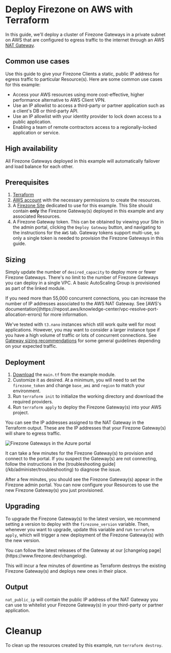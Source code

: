 
# Deploy Firezone on AWS with Terraform

In this guide, we'll deploy a cluster of Firezone Gateways in a private subnet
on AWS that are configured to egress traffic to the internet through an AWS
[NAT Gateway](https://docs.aws.amazon.com/vpc/latest/userguide/vpc-nat-gateway.html).

## Common use cases

Use this guide to give your Firezone Clients a static, public IP address for
egress traffic to particular Resource(s). Here are some common use cases for
this example:

- Access your AWS resources using more cost-effective, higher performance
  alternative to AWS Client VPN.
- Use an IP allowlist to access a third-party or partner application such as a
  client's DB or third-party API.
- Use an IP allowlist with your identity provider to lock down access to a
  public application.
- Enabling a team of remote contractors access to a regionally-locked
  application or service.

## High availability

All Firezone Gateways deployed in this example will automatically failover and
load balance for each other.

## Prerequisites

1. [Terraform](https://www.terraform.io/downloads.html)
1. [AWS account](https://aws.amazon.com/) with the necessary permissions to
   create the resources.
1. A [Firezone Site](https://www.firezone.dev/kb/deploy/sites) dedicated to use
   for this example. This Site should contain **only** the Firezone Gateway(s)
   deployed in this example and any associated Resources.
1. A Firezone Gateway token. This can be obtained by viewing your Site in the
   admin portal, clicking the `Deploy Gateway` button, and navigating to the
   instructions for the `AWS` tab. Gateway tokens support multi-use, so only a
   single token is needed to provision the Firezone Gateways in this guide.

## Sizing

Simply update the number of `desired_capacity` to deploy more or fewer Firezone
Gateways. There's no limit to the number of Firezone Gateways you can deploy in
a single VPC. A basic AutoScaling Group is provisioned as part of the linked
module.

<Alert color="warning">
  If you need more than 55,000 concurrent connections, you can increase the
  number of IP addresses associated to the AWS NAT Gateway. See [AWS's
  documentation](https://repost.aws/knowledge-center/vpc-resolve-port-allocation-errors)
  for more information.
</Alert>

We've tested with `t3.nano` instances which still work quite well for most
applications. However, you may want to consider a larger instance type if you
have a high volume of traffic or lots of concurrent connections. See
[Gateway sizing recommendations](/kb/deploy/gateeways#sizing-recommendations)
for some general guidelines depending on your expected traffic.

## Deployment

1. [Download](https://raw.githubusercontent.com/firezone/terraform-firezone-aws/main/examples/nat-gateway/main.tf)
   the `main.tf` from the example module.
1. Customize it as desired. At a minimum, you will need to set the
   `firezone_token` and change `base_ami` and `region` to match your
   environment.
1. Run `terraform init` to initialize the working directory and download the
   required providers.
1. Run `terraform apply` to deploy the Firezone Gateway(s) into your AWS
   project.

You can see the IP addresses assigned to the NAT Gateway in the Terraform
output. These are the IP addresses that your Firezone Gateway(s) will share to
egress traffic.

<Image
  src="/images/kb/automate/terraform/azure/gateways.png"
  alt="Firezone Gateways in the Azure portal"
  width={800}
  height={600}
/>

<Alert color="info">
  It can take a few minutes for the Firezone Gateway(s) to provision and connect
  to the portal. If you suspect the Gateway(s) are not connecting, follow the
  instructions in the [troubleshooting guide](/kb/administer/troubleshooting) to
  diagnose the issue.
</Alert>

After a few minutes, you should see the Firezone Gateway(s) appear in the
Firezone admin portal. You can now configure your Resources to use the new
Firezone Gateway(s) you just provisioned.

## Upgrading

To upgrade the Firezone Gateway(s) to the latest version, we recommend setting a
version to deploy with the `firezone_version` variable. Then, whenever you want
to upgrade, update this variable and run `terraform apply`, which will trigger a
new deployment of the Firezone Gateway(s) with the new version.

<Alert color="info">
  You can follow the latest releases of the Gateway at our [changelog
  page](https://www.firezone.dev/changelog).
</Alert>

This will incur a few minutes of downtime as Terraform destroys the existing
Firezone Gateway(s) and deploys new ones in their place.

## Output

`nat_public_ip` will contain the public IP address of the NAT Gateway you can
use to whitelist your Firezone Gateway(s) in your third-party or partner
application.

# Cleanup

To clean up the resources created by this example, run `terraform destroy`.

<SupportOptions />

